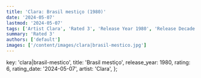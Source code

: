 ```yaml
---
title: 'Clara: Brasil mestiço (1980)'
date: '2024-05-07'
lastmod: '2024-05-07'
tags: ['Artist Clara', 'Rated 3', 'Release Year 1980', 'Release Decade 1980']
summary: 'Rated 3'
authors: ['default']
images: ['/content/images/clara|brasil-mestico.jpg']
---
```


  key: 'clara|brasil-mestico',
  title: 'Brasil mestiço',
  release_year: 1980,
  rating: 6,
  rating_date: '2024-05-07',
  artist: 'Clara',
};

<MusicRating data={data} />

